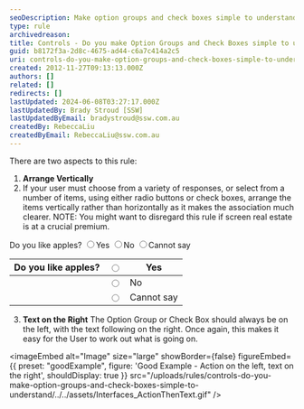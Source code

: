 ```yaml
---
seoDescription: Make option groups and check boxes simple to understand by arranging items vertically, with text on the right, making it clear for users to make choices.
type: rule
archivedreason:
title: Controls - Do you make Option Groups and Check Boxes simple to understand?
guid: b8172f3a-2d8c-4675-ad44-c6a7c414a2c5
uri: controls-do-you-make-option-groups-and-check-boxes-simple-to-understand
created: 2012-11-27T09:13:13.000Z
authors: []
related: []
redirects: []
lastUpdated: 2024-06-08T03:27:17.000Z
lastUpdatedBy: Brady Stroud [SSW]
lastUpdatedByEmail: bradystroud@ssw.com.au
createdBy: RebeccaLiu
createdByEmail: RebeccaLiu@ssw.com.au
---
```


There are two aspects to this rule:
1. **Arrange Vertically**
2. If your user must choose from a variety of responses, or select from a number of items, using either radio buttons or check boxes, arrange the items vertically rather than horizontally as it makes the association much clearer. NOTE: You might want to disregard this rule if screen real estate is at a crucial premium.

Do you like apples? <input type="radio">Yes <input type="radio">No <input type="radio">Cannot say

| Do you like apples? | <input type="radio"> | Yes        |
| ------------------- | -------------------- | ---------- |
|                     | <input type="radio"> | No         |
|                     | <input type="radio"> | Cannot say |

3. **Text on the Right** The Option Group or Check Box should always be on the left, with the text following on the right. Once again, this makes it easy for the User to work out what is going on.

<imageEmbed
  alt="Image"
  size="large"
  showBorder={false}
  figureEmbed={{
    preset: "goodExample",
    figure: 'Good Example - Action on the left, text on the right',
    shouldDisplay: true
  }}
  src="/uploads/rules/controls-do-you-make-option-groups-and-check-boxes-simple-to-understand/../../assets/Interfaces_ActionThenText.gif"
/>

